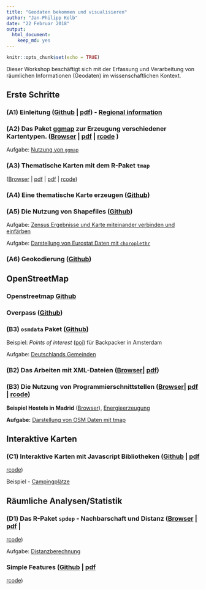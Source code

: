 ```yaml
---
title: "Geodaten bekommen und visualisieren"
author: "Jan-Philipp Kolb"
date: "22 Februar 2018"
output: 
  html_document: 
    keep_md: yes
---
```


```r
knitr::opts_chunk$set(echo = TRUE)
```



Dieser Workshop beschäftigt sich mit der Erfassung und Verarbeitung von räumlichen Informationen (Geodaten) im wissenschaftlichen Kontext.

## Erste Schritte


### __(A1) Einleitung__ ([Github](slides/Intro.md) | [pdf](slides/Intro.pdf)) - [Regional information](http://rpubs.com/Japhilko82/mapFirenze)

### __(A2) Das Paket [ggmap](http://journal.r-project.org/archive/2013-1/kahle-wickham.pdf)__ zur Erzeugung verschiedener Kartentypen. ([Browser](slides/ggmap.md) | [pdf](slides/ggmap.pdf) | [rcode](slides/ggmap.R) )

Aufgabe: [Nutzung von  `ggmap`](exercises/Aufgabe_Nutzung_ggmap.Rmd)


### __(A3) Thematische Karten mit dem R-Paket `tmap`__ 
([Browser](slides/tmap.md) | [pdf](slides/tmap.pdf) | 
[pdf](slides/tmap.pdf) | [rcode](rcode/tmap.R))


### __(A4) Eine thematische Karte erzeugen__ ([Github](slides/Choroplethen.md))


### __(A5) Die Nutzung von Shapefiles__ ([Github](slides/AGS_map.md))

Aufgabe: [Zensus Ergebnisse und Karte miteinander verbinden und einfärben](https://github.com/Japhilko/GeoData/blob/master/2017/tutorial/Aufgabe_Verbindung.Rmd)


Aufgabe: [Darstellung von Eurostat Daten mit `choroplethr`](https://github.com/Japhilko/GeoData/blob/master/2016/tutorial/Aufgabe_choroplethr.Rmd)

### __(A6) Geokodierung__ ([Github](slides/Geokodierung.md))

## OpenStreetMap 

### __Openstreetmap__ [Github](slides/OpenStreetMap.md)

### __Overpass__ ([Github](slides/Overpass.md))

### __(B3) `osmdata` Paket__ ([Github](slides/osmdata.md))

Beispiel: *Points of interest* ([poi](https://rpossib.wordpress.com/2015/09/15/points-of-interest-for-backpackers/)) für Backpacker in Amsterdam

Aufgabe: [Deutschlands Gemeinden](https://github.com/Japhilko/GeoData/blob/master/2016/tutorial/Aufgabe_Zensus_Ergebnisse.md)

### __(B2) Das Arbeiten mit XML-Dateien__ ([Browser](https://github.com/Japhilko/GeoData/blob/master/2017/slides/OpenStreetMap.md)| [pdf](slides/OpenStreetMap.pdf))

### __(B3) Die Nutzung von Programmierschnittstellen__ ([Browser](slides/UsageAPI.md)| [pdf](slides/UsageAPI.pdf) | [rcode](rcode/UsageAPI.R))

**Beispiel Hostels in Madrid** ([Browser](https://github.com/Japhilko/GeoData/blob/master/2016/slides/Madrid_hostels.Rmd)), [Energieerzeugung](https://rpossib.wordpress.com/2015/11/20/use-openstreetmap-date/)

**Aufgabe:** [Darstellung von OSM Daten mit tmap](https://github.com/Japhilko/GeoData/blob/master/2016/tutorial/Aufgabe_osmar.Rmd)

## Interaktive Karten

### __(C1) Interaktive Karten mit Javascript Bibliotheken__ ([Github](slides/using_javascript.md) | [pdf](slides/using_javascript.pdf)
| [rcode](rcode/using_javascript.R))
Beispiel - [Campingplätze](http://rpubs.com/Japhilko82/Campsites)

## Räumliche Analysen/Statistik

### __(D1) Das R-Paket `spdep` - Nachbarschaft und Distanz__ ([Browser](https://github.com/Japhilko/GeoData/blob/master/2017/slides/spdep.md) | [pdf](slides/spdep.pdf) |
[rcode](https://raw.githubusercontent.com/Japhilko/GeoData/master/2016/rcode/slidesH1_spdep.R))

Aufgabe: [Distanzberechnung](https://github.com/Japhilko/GeoData/blob/master/2016/tutorial/Aufgabe_Distanzberechnung.Rmd)

### __Simple Features__ ([Github](slides/simple_features.md) | [pdf](slides/simple_features.pdf)
| [rcode](rcode/simple_features.R))
